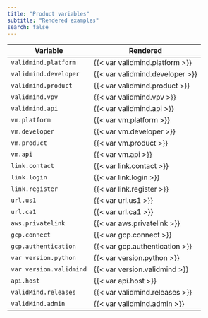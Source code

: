 ```yaml
---
title: "Product variables"
subtitle: "Rendered examples"
search: false
---
```


| Variable | Rendered |
|---|---|
| `validmind.platform` | {{< var validmind.platform >}} |
| `validmind.developer` | {{< var validmind.developer >}} |
| `validmind.product` | {{< var validmind.product >}}|
| `validmind.vpv` | {{< var validmind.vpv >}} |
| `validmind.api` | {{< var validmind.api >}} |
| `vm.platform` | {{< var vm.platform >}} |
| `vm.developer` | {{< var vm.developer >}} |
| `vm.product` | {{< var vm.product >}} |
| `vm.api` | {{< var vm.api >}} |
| `link.contact` | {{< var link.contact >}} |
| `link.login` | {{< var link.login >}} |
| `link.register` | {{< var link.register >}} |
| `url.us1` | {{< var url.us1 >}} |
| `url.ca1` | {{< var url.ca1 >}} |
| `aws.privatelink` | {{< var aws.privatelink >}} |
| `gcp.connect` | {{< var gcp.connect >}} |
| `gcp.authentication` | {{< var gcp.authentication >}} |
| `var version.python` | {{< var version.python >}} |
| `var version.validmind` | {{< var version.validmind >}} |
| `api.host` | {{< var api.host >}} |
| `validMind.releases` | {{< var validmind.releases >}} |
| `validMind.admin` | {{< var validmind.admin >}} |
